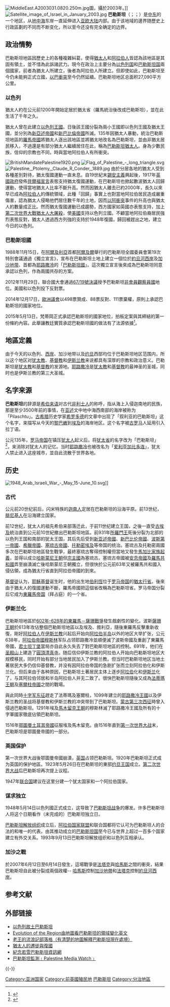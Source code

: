 {{Other uses|巴勒斯坦}}
{{noteTA
|1=zh-hans:加沙地带;zh-hant:加沙地帶;zh-tw:加薩走廊;
}}
{{Location map+ 
| Israel
| width=240
| AlternativeMap = Historical boundaries of Palestine (plain).svg
| caption = {{legend|border=darkgreen solid|white|[[羅馬帝國|羅馬帝國]]{{link-en|敘利亞－巴勒斯坦行省|Syria Palaestina}}的區域範圍，綠色虛線範圍介於[[拜占庭帝国|拜占庭帝国]]{{link-en|巴勒斯坦第一行省|Palaestina Prima}}（[[倭马亚王朝|倭马亚王朝]]變更為{{link-en|巴勒斯坦軍區|Jund Filastin}}）與{{link-en|巴勒斯坦第二行省|Palaestina Secunda}}（[[倭马亚王朝|倭马亚王朝]]變更為{{link-en|約旦軍區|Jund al-Urdunn}}）之間，也就是{{link-en|巴勒斯坦第三行省|Palaestina Salutaris}}}}
{{legend|border=darkred solid|white|[[英屬巴勒斯坦託管地|英屬巴勒斯坦託管地]]}}
{{legend|border=blue dotted|white|[[加沙地带|加沙地带]]以及[[約旦河西岸地區|約旦河西岸地區]]（詳見[[巴勒斯坦领土|巴勒斯坦领土]]）}}
}}
[[File:MiddleEast.A2003031.0820.250m.jpg|thumb]]圖，攝於2003年。]][[File:Satellite_image_of_Israel_in_January_2003.jpg|thumb]]
'''巴勒斯坦'''（{{lang-el|Παλαιστίνη}}；{{lang-ar|فلسطين}}；{{lang-he|פלשתינה}}）是[[中东|中东]]的一个地区，从[[地中海|地中海]]东岸一直延伸进入[[亚欧大陆|亚欧大陆]]内部。由于该地域的邊界随歷史上行政區劃的不同而不断变化，所以至今还没有完全确定的边界。

== 政治情勢 ==
巴勒斯坦地區因歷史上的各種複雜糾葛，使得[[猶太人|猶太人]]和[[阿拉伯人|阿拉伯人]]皆認為該地區是其固有領土，並不惜為此訴諸武力。現今在政治上主要分為[[以色列|以色列国]]和[[巴勒斯坦国|巴勒斯坦国]]兩個國家，前者為猶太人所建立，後者為阿拉伯人所建立。但即使如此，巴勒斯坦至今仍未能夠正式立國，[[以巴衝突|以巴衝突]]至今仍然延續。巴勒斯坦地区总面积27,090平方公里。

=== 以色列 ===
{{main|以色列}}
猶太人約在公元前1200年開始定居於猶太省（羅馬統治後改成巴勒斯坦），並在此生活了千年之久。

猶太人曾在此建立[[以色列聯合王國|以色列王國]]。日後該王國分裂為兩小王國即以色列王國及猶太王國，並分別為[[新亞述帝國|新亞述帝國]]和[[新巴比倫帝國|新巴比倫帝國]]所滅。135年因猶太人暴動，統治巴勒斯坦地區的[[羅馬帝國|羅馬帝國]]將猶太人逐出該地區並將猶太地改名為巴勒斯坦，並由非猶太居民移入，不過還是有部分猶太人繼續居住在此，稱為[[巴勒斯坦猶太人|巴勒斯坦猶太人]]。身為少數民族，信仰的宗教也不同，時與當地阿拉伯人有所衝突。

[[File:BritishMandatePalestine1920.png|thumb]]
[[File:Flag_of_Palestine_-_long_triangle.svg|thumb]]
[[File:Palestine,_Ptolemy,_Claude_R_Conder,_1889.jpg|thumb]]
由於分居各地的猶太人受到各種差別對待，猶太復國運動一直未息。自19世紀末[[錫安主義|錫安主義]]興起後，1917年[[英國政府|英國政府]]發佈[[貝爾福宣言|貝爾福宣言]]表態支持猶太復國運動，在巴勒斯坦也掀起數波猶太人回歸運動，使得當地猶太人比率不斷升高。然而因猶太人離去已約2000年，長久以來早已成為[[阿拉伯人|阿拉伯人]]的傳統領域，此種「回歸」事實上也對當地阿拉伯居民造成嚴重傷害，認為猶太人侵略他們居住數千年的土地，因而[[以阿衝突|以阿衝突]]事件的升高也與猶太人的數量成正比。然而猶太復國運動已成趨勢，西方國家如英國亦表態支持，加上[[第二次世界大戰|第二次世界大戰]][[猶太人大屠殺|猶太人大屠殺]]，使[[美國|美國]]支持以色列立國。不顧當地阿拉伯裔居民強烈表態反對，猶太人透過西方列強的支持於1948年復國，歸回被趕出之地，建立今日的以色列。

=== 巴勒斯坦國 ===
{{main|巴勒斯坦國}}
1988年11月15日，在[[阿爾及利亞|阿爾及利亞]]首都[[阿爾及爾|阿爾及爾]]舉行的巴勒斯坦全國委員會第19次特別會議通過《獨立宣言》，宣布在巴勒斯坦土地上建立一個位於[[約旦河西岸|約旦河西岸]]及[[加沙地带|加沙地带]]、首都為[[耶路撒冷|耶路撒冷]]的「[[巴勒斯坦國|巴勒斯坦國]]」。這次獨立宣言後來成為巴勒斯坦同意承認以色列，作為兩國共存的方案。

2012年11月29日，聯合國大會通過[[聯合國大會67/19號決議|67/19號決議]]授予巴勒斯坦[[聯合國大會觀察員列表|非會員觀察員國]]地位。美國和以色列投下反對票。

2014年12月17日，[[歐洲議會|歐洲議會]]以498票贊成、88票反對、111票棄權，原則上承認巴勒斯坦的國家地位。

2015年5月13日，梵蒂岡正式承認巴勒斯坦的國家地位，拍板定案與其締結的第一份條約內容。此舉讓教廷實質承認巴勒斯坦國的做法有了法源依據<ref>{{cite web|url=http://udn.com/NEWS/WORLD/WOR3/9136497.shtml|title=歐洲議會 原則支持巴勒斯坦國|author=蕭白雪|publisher=聯合報|location=布魯塞爾市|date=2014年12月17日|accessdate=2014年12月21日|archive-date=2014年12月21日|archive-url=https://web.archive.org/web/20141221160627/http://udn.com/NEWS/WORLD/WOR3/9136497.shtml|dead-url=no}}</ref>。

== 地區定義 ==
由于今天的以色列、[[西岸|西岸]]、加沙地带以及[[约旦|约旦]]西部均位于巴勒斯坦地区范围内，所以这个地区对[[犹太教|犹太教]]、[[基督教|基督教]]和[[伊斯兰教|伊斯兰教]]来说都具有深厚的宗教和政治意义。巴勒斯坦是[[犹太教|犹太教]]和[[基督教|基督教]]的发源地。[[耶路撒冷|耶路撒冷]]是[[犹太教|犹太教]]和[[基督教|基督教]]的最神圣的圣城，同时也是伊斯兰教的第三大圣城。

== 名字来源 ==
'''巴勒斯坦'''的辞源是[[希伯来语|希伯来语]]对古代[[非利士人|非利士人]]的称呼，指从海上入侵迦南地的民族，那是至少3500年前的事情，在[[亚述|亚述]]文中地中海西南部的海岸被称为「Pilaschtu」。[[古希腊|古希腊]]历史学家[[希罗多德|希罗多德]]的文章中出现了「叙利亚的巴勒斯坦」这个名字，来描写从今天的[[黎巴嫩|黎巴嫩]]到[[埃及|埃及]]的海岸地区。这个名字被[[古罗马|古罗马]]人延用引入拉丁语。

公元135年，[[罗马帝国|罗马帝国]]在镇压[[犹太人|犹太人]]起义后，将[[犹太省|犹太省]]的名字改为「巴勒斯坦」<ref>{{Cite web |url=http://jewishjournal.com/mobile_20111212/89785/ |title=巴勒斯坦的由来Palestine, Origin, Etymology |access-date=2018-06-21 |archive-date=2020-03-26 |archive-url=https://web.archive.org/web/20200326073842/https://jewishjournal.com/mobile_20111212/89785/ |dead-url=no }}</ref>，来消除对犹太人的记忆。当时[[耶路撒冷|耶路撒冷]]也被改名为「[[爱利亚加比多连|爱利亚加比多连]]」，犹太人禁止进入这座城市，並自此流散于世界各地。

== 历史 ==
[[File:1948_Arab_Israeli_War_-_May_15-June_10.svg|thumb]]]]

=== 古代 ===
公元前20世纪前后，闪米特族的[[迦南人|迦南人]]定居在巴勒斯坦的沿海平原。前13世纪，[[腓尼基人|腓尼基人]]在沿海建立国家。

前12世纪，犹太人的祖先希伯来部落迁此，于前11世纪建立王国，之後一直受[[古埃及|古埃及]]統治直到公元前10世紀撤出巴勒斯坦地區。前931年[[所羅門王|所羅門王]]死後分裂为北部的以色列王国和南部的犹太王国，其后先后受到[[新亚述帝國|新亚述帝國]]、[[新巴比伦帝國|新巴比伦帝國]]、[[波斯第一帝國|波斯第一帝國]]、[[亞歷山大帝國|希臘帝國]]、[[塞琉古帝國|塞琉古帝國]]、[[托勒密埃及|托勒密埃及]]等帝国的统治。塞琉古及托勒密兩國多次在巴勒斯坦地區發生戰爭，最終塞琉古奪得控制權但當地又發生[[馬加比家族起義|馬加比家族起義]]，並得以成立[[哈斯蒙尼王朝|哈斯蒙尼王朝]]但[[宗主國|宗主國]]為塞琉古。塞琉古帝國被[[安息帝國|安息帝國]]及[[羅馬共和國|羅馬共和國]]弄至崩潰滅亡後哈斯蒙尼王朝獨立，但很快於公元前63年又被羅馬共和國入侵佔領，成為猶太行省直到阿拉伯帝國的到來。

[[基督徒|基督徒]]认为，[[基督|耶穌基督]]诞生时，他的出生地[[伯利恆|伯利恆]]位于[[罗马帝国|罗马帝国]]的[[猶太行省|猶太行省]]。後來由于猶太人的復國運動不斷，羅馬帝國把這個省改稱為巴勒斯坦省。罗马帝国分裂后它成为[[東羅馬帝国|東羅馬帝国]]（拜占庭）的一个省。

=== 伊斯兰化 ===
巴勒斯坦地區於[[拜占庭－薩珊戰爭_(602年－628年)|602年-628年的東羅馬－薩珊戰爭]]發生戲劇性的變化。波斯[[薩珊王朝|薩珊王朝]]於613年攻佔整個巴勒斯坦地區以及埃及、敘利亞，隨後東羅馬反擊重新收復，剛好[[阿拉伯人|阿拉伯人]]在[[伊斯兰教|伊斯兰教]]兴起后开始向[[阿拉伯半岛|阿拉伯半岛]]以外的地区大举扩张，公元638年，[[阿拉伯帝國|阿拉伯帝國]][[穆斯林|穆斯林]]军队占领耶路撒冷並順便滅了波斯帝國及重創了東羅馬帝國，[[君士坦丁堡|君士坦丁堡]]當局亦自此永久失去了對巴勒斯坦地區的控制。691年，他们在[[圣殿山|圣殿山]]上建造了[[圓頂清真寺|圓頂清真寺]]。随后信仰伊斯兰教的阿拉伯人开始向巴勒斯坦地区大规模移民，同时开始有部分当地居民加入了伊斯兰教。但当时巴勒斯坦地区当地土著居民大多仍信仰基督教，并没有因阿拉伯帝国的急剧扩张而立刻阿拉伯化和伊斯兰化。但后来由于各种原因，巴勒斯坦土著居民主体上逐步[[阿拉伯世界|阿拉伯]]化和[[伊斯兰|伊斯兰]]化了，与其阿拉伯邻居和半岛阿拉伯人并无二致了。很快巴勒斯坦隨後又成為[[法蒂瑪王朝|法蒂瑪王朝]]及[[塞爾柱帝國|塞爾柱帝國]]之間的戰場。

與此同時[[十字军东征|十字军东征]]趕走了法蒂瑪及塞爾柱，1099年建立的[[耶路撒冷王國|耶路撒冷王國]]以及伊斯兰教的圣战将基督教和伊斯兰教的冲突带到了巴勒斯坦。[[蒙古第三次西征|蒙古第三次西征]]時曾入侵過巴勒斯坦。1291年埃及[[馬木留克王朝|馬木留克王朝]]的穆斯林滅了耶路撒冷王國及所有的十字軍國家徹底佔領巴勒斯坦。

1516年[[鄂圖曼土耳其帝國|鄂圖曼土耳其帝國]]征服埃及馬木留克。由1516年直到[[第一次世界大战|第一次世界大战]]末，巴勒斯坦是鄂圖曼帝國的一部分。

=== 英国保护 ===
第一次世界大战後鄂圖曼帝國崩潰，[[英国|英国]]占领巴勒斯坦。1920年巴勒斯坦正式成为英国的保护地區。1923年5月26日在巴勒斯坦的東部[[约旦王国|约旦王国]]成立。[[第二次世界大战|第二次世界大战]]后巴勒斯坦再次提上议程。

1947年[[联合国|联合国]]建议在这里分建一个犹太国家和一个阿拉伯国家。

=== 谋求独立 ===
{{wikinews|阿巴斯计划就巴勒斯坦建国提案公投}}
1948年5月14日以色列國正式成立，这导致了[[第一次中東戰爭|巴勒斯坦战争]]的爆发。许多巴勒斯坦人将这个日期看作（未完成的）巴勒斯坦独立日。

[[巴勒斯坦解放组织|巴勒斯坦解放组织]]成立后，[[阿拉伯国家联盟|阿拉伯国家联盟]]和联合国都将它认可为巴勒斯坦人的合法的和唯一的代表。由其推动成立的[[巴勒斯坦国|巴勒斯坦国]]至今已与世界上超过一百多个国家建立有外交关系。1993年9月13日巴勒斯坦解放组织和以色列互相承认。

=== 加沙之戰 ===
於2007年6月12日至6月14日發生，這場戰爭是[[法塔克|法塔克]]與[[哈馬斯|哈馬斯]]之間的衝突，結果巴勒斯坦自此被分裂成兩個政權-- [[哈馬斯|哈馬斯]]控制[[加沙地帶|加沙地帶]]和[[法塔克|法塔克]]控制[[西岸|約旦河西岸]]。

== 参考文献 ==
{{Reflist}}

== 外部链接 ==
* [https://drive.google.com/file/d/1BPhB0PqyPF5xZVCijdHUvrWIJ5z2b-Fp/view?usp=sharing 以色列故土巴勒斯坦] {{Wayback|url=https://drive.google.com/file/d/1BPhB0PqyPF5xZVCijdHUvrWIJ5z2b-Fp/view?usp=sharing |date=20210903081126 }}
* [http://www.aish.com/jw/me/51386142.html Evolution of the Region由地圖看巴勒斯坦的領域變化英文] {{Wayback|url=http://www.aish.com/jw/me/51386142.html |date=20210301150735 }}
* [http://www.wretch.cc/blog/zbrazz&article_id=2742266 老王的流浪記部落格（有清楚的地圖解釋巴勒斯坦現在處境）]
* [https://web.archive.org/web/20110324083520/http://culture.edu.tw/history/subcategory_textmenu.php?subcategoryid=99&s_level= 猶太人的遷徙與復國]
* [http://palinfo.habago.org/ 紀念若雪巴勒斯坦資訊網] {{Wayback|url=http://palinfo.habago.org/ |date=20201028014705 }}
* [https://web.archive.org/web/20151023132541/http://info@palwatch.org/  巴勒斯坦監測﹝Palestine Media Watch﹞]

{{-}}
{{Geographic Location
 | 西北 =
 | 北 =
 | 東北 =
 | 西 = {{ISR}}<br />[[地中海|地中海]]‧ [[加薩地帶|加薩地帶]]
 | 中央 = {{PLE}}（西岸地區）
 | 東 = {{JOR}}
 | 西南 =
 | 南 =
 | 東南 =
}}
{{Asia}}
{{Arab League}}
{{OIC}}
{{阿拉伯世界}}

{{Authority control}}
[[Category:亚洲国家|Category:亚洲国家]]
[[Category:前英國殖民地|Category:前英國殖民地]]
[[Category:巴勒斯坦|]]
[[Category:分治地區|Category:分治地區]]